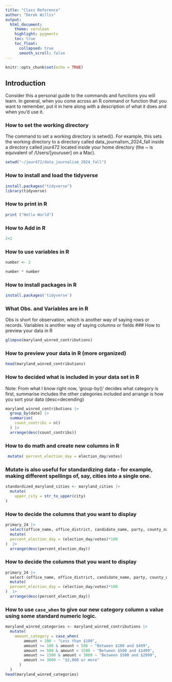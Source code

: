 ```yaml
---
title: "Class Reference"
author: "Derek Willis"
output:
  html_document:
    theme: cerulean
    highlight: pygments
    toc: true
    toc_float:
      collapsed: true
      smooth_scroll: false
---
```


```r
knitr::opts_chunk$set(echo = TRUE)
```

## Introduction

Consider this a personal guide to the commands and functions you will learn. In general, when you come across an R command or function that you want to remember, put it in here along with a description of what it does and when you'd use it.

### How to set the working directory

The command to set a working directory is setwd(). For example, this sets the working directory to a directory called data_journalism_2024_fall inside a directory called jour472 located inside your home directory (the ~ is equivalent of /Users/[youruser] on a Mac).

```r
setwd("~/jour472/data_journalism_2024_fall")


```

### How to install and load the tidyverse

```r
install.packages("tidyverse")
library(tidyverse)
```
### How to print in R

``` r
print ("Hello World")

```

### How to Add in R
``` r
2+2
```

### How to use variables in R
``` r
number <- 2
```
``` r
number * number
```
### How to install packages in R
```r
install.packages('tidyverse')
```
### What Obs. and Variables are in R
Obs is short for observation, which is another way of saying rows or records. Variables is another way of saying columns or fields
### How to preview your data in R
```r
glimpse(maryland_winred_contributions)
```
### How to preview your data in R (more organized)
```r
head(maryland_winred_contributions)
```
### How to decided what is included in your data set in R 
Note: From what I know right now, 'group-by()' decides what category is first, summarise includes the other categories included and arrange is how you sort your data (desc=decending)
```r
maryland_winred_contributions |>
  group_by(date) |>
  summarise(
    count_contribs = n()
  ) |>
  arrange(desc(count_contribs))
```
### How to do math and create new columns in R
```r
 mutate( percent_election_day = election_day/votes)
```
### Mutate is also useful for standardizing data - for example, making different spellings of, say, cities into a single one.
```r
standardized_maryland_cities <- maryland_cities |>
  mutate(
    upper_city = str_to_upper(city)
)
```
### How to decide the columns that you want to display
```r
primary_24 |>
  select(office_name, office_district, candidate_name, party, county_name, election_day, votes) |>
  mutate(
  percent_election_day = (election_day/votes)*100
)  |> 
  arrange(desc(percent_election_day))
```
### How to decide the columns that you want to display
```r
primary_24 |>
  select-(office_name, office_district, candidate_name, party, county_name, election_day, votes) |>
  mutate(
  percent_election_day = (election_day/votes)*100
)  |> 
  arrange(desc(percent_election_day))
```
### How to use `case_when` to give our new category column a value using some standard numeric logic.
```r
maryland_winred_categories <- maryland_winred_contributions |>
  mutate(
    amount_category = case_when(
        amount < 100 ~ "Less than $100",
        amount >= 100 & amount < 500 ~ "Between $100 and $499",
        amount >= 500 & amount < 1500 ~ "Between $500 and $1499",
        amount >= 1500 & amount < 3000 ~ "Between $500 and $2999",
        amount >= 3000 ~ "$3,000 or more"
      )
  )
head(maryland_winred_categories)
```